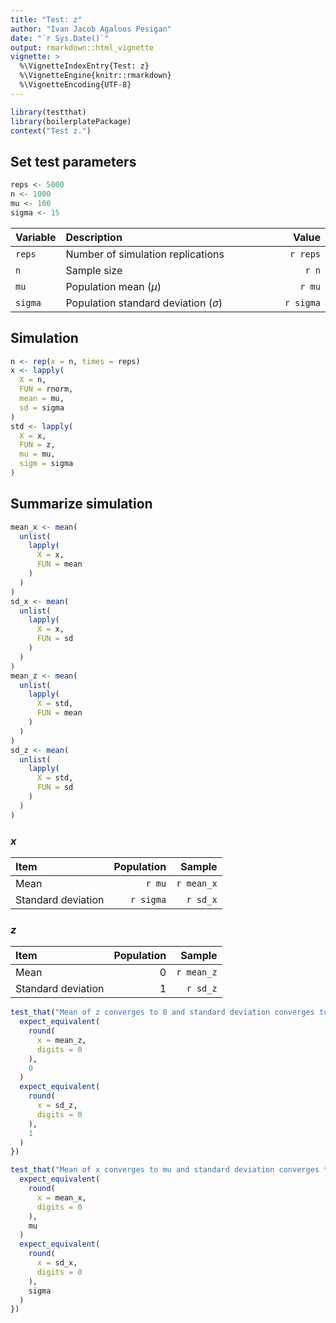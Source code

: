 ```yaml
---
title: "Test: z"
author: "Ivan Jacob Agaloos Pesigan"
date: "`r Sys.Date()`"
output: rmarkdown::html_vignette
vignette: >
  %\VignetteIndexEntry{Test: z}
  %\VignetteEngine{knitr::rmarkdown}
  %\VignetteEncoding{UTF-8}
---
```



```r
library(testthat)
library(boilerplatePackage)
context("Test z.")
```


## Set test parameters


```r
reps <- 5000
n <- 1000
mu <- 100
sigma <- 15
```


| Variable   | Description                                             | Value      |
|:----------	|:------------------------------------------------------- |-----------:|
| `reps`   	| Number of simulation replications                       | `r reps`   |
| `n`      	| Sample size                                             | `r n`      |
| `mu`     	| Population mean $\left( \mu \right)$                    | `r mu`     |
| `sigma`  	| Population standard deviation $\left( \sigma \right)$   | `r sigma`  |

## Simulation


```r
n <- rep(x = n, times = reps)
x <- lapply(
  X = n,
  FUN = rnorm,
  mean = mu,
  sd = sigma
)
std <- lapply(
  X = x,
  FUN = z,
  mu = mu,
  sigm = sigma
)
```


## Summarize simulation


```r
mean_x <- mean(
  unlist(
    lapply(
      X = x,
      FUN = mean
    )
  )
)
sd_x <- mean(
  unlist(
    lapply(
      X = x,
      FUN = sd
    )
  )
)
mean_z <- mean(
  unlist(
    lapply(
      X = std,
      FUN = mean
    )
  )
)
sd_z <- mean(
  unlist(
    lapply(
      X = std,
      FUN = sd
    )
  )
)
```


### $x$

| Item                 | Population | Sample       |
|:-------------------- |-----------:|-------------:|
| Mean                 | `r mu`     | `r mean_x`   |
| Standard deviation   | `r sigma`  | `r sd_x`     |

### $z$

| Item                 | Population | Sample       |
|:-------------------- |-----------:|-------------:|
| Mean                 | 0          | `r mean_z`   |
| Standard deviation   | 1          | `r sd_z`     |


```r
test_that("Mean of z converges to 0 and standard deviation converges to 1", {
  expect_equivalent(
    round(
      x = mean_z,
      digits = 0
    ),
    0
  )
  expect_equivalent(
    round(
      x = sd_z,
      digits = 0
    ),
    1
  )
})
```



```r
test_that("Mean of x converges to mu and standard deviation converges to sigma", {
  expect_equivalent(
    round(
      x = mean_x,
      digits = 0
    ),
    mu
  )
  expect_equivalent(
    round(
      x = sd_x,
      digits = 0
    ),
    sigma
  )
})
```

